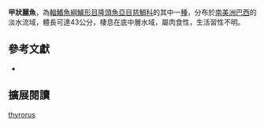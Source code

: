 {{Speciesbox
| name = 甲狀麗魚
| status = NE
| status_system = IUCN3.1
| image = 
| image_width = 260px
| image_caption = 
| genus = Cichla
| species = thyrorus
| authority = Kullander & Ferreira, 2006
| synonyms = 
}}
'''甲狀麗魚'''，為[[輻鰭魚綱|輻鰭魚綱]][[鱸形目|鱸形目]][[隆頭魚亞目|隆頭魚亞目]][[慈鯛科|慈鯛科]]的其中一[[種|種]]，分布於[[南美洲|南美洲]][[巴西|巴西]]的淡水流域，體長可達43公分，棲息在底中層水域，屬肉食性，生活習性不明。

== 參考文獻 ==
*{{FishBase_species|genus=Cichla|species=thyrorus|year=2013|month=6}}

== 擴展閱讀 ==
{{refbegin}}
{{wikispecies-inline|Cichla thyrorus|甲狀麗魚}}
{{refend}}
{{Taxonbar|from=Q5559072}}

[[Category:麗魚屬|thyrorus]]


{{鱸形目小作品}}
